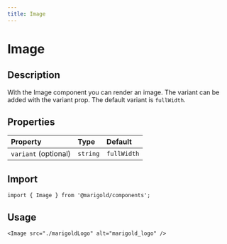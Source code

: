 ```yaml
---
title: Image
---
```



# Image

## Description

With the Image component you can render an image.
The variant can be added with the variant prop. The default variant is `fullWidth`.

## Properties

| Property             | Type     | Default     |
| :------------------- | :------- | :---------- |
| `variant` (optional) | `string` | `fullWidth` |

## Import

```tsx code
import { Image } from '@marigold/components';
```

## Usage

<Logo />

```tsx code
<Image src="./marigoldLogo" alt="marigold_logo" />
```
